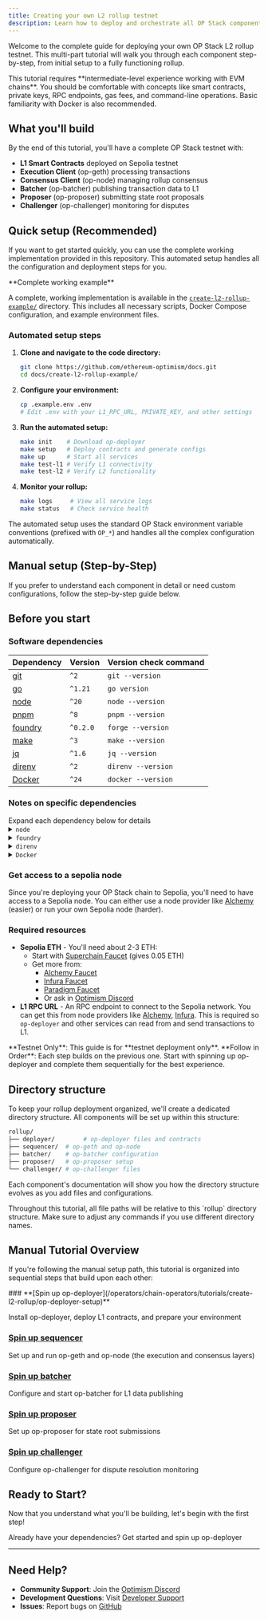 ```yaml
---
title: Creating your own L2 rollup testnet
description: Learn how to deploy and orchestrate all OP Stack components for a complete testnet deployment.
---
```


Welcome to the complete guide for deploying your own OP Stack L2 rollup testnet. This multi-part tutorial will walk you through each component step-by-step, from initial setup to a fully functioning rollup.

<Info>
This tutorial requires **intermediate-level experience working with EVM chains**.
You should be comfortable with concepts like smart contracts, private keys, RPC endpoints, gas fees, and command-line operations.
Basic familiarity with Docker is also recommended.
</Info>

## What you'll build

By the end of this tutorial, you'll have a complete OP Stack testnet with:

*   **L1 Smart Contracts** deployed on Sepolia testnet
*   **Execution Client** (op-geth) processing transactions
*   **Consensus Client** (op-node) managing rollup consensus
*   **Batcher** (op-batcher) publishing transaction data to L1
*   **Proposer** (op-proposer) submitting state root proposals
*   **Challenger** (op-challenger) monitoring for disputes

## Quick setup (Recommended)

If you want to get started quickly, you can use the complete working implementation provided in this repository. This automated setup handles all the configuration and deployment steps for you.

<Info>
  **Complete working example**

  A complete, working implementation is available in the [`create-l2-rollup-example/`](https://github.com/ethereum-optimism/docs/tree/main/create-l2-rollup-example/) directory. This includes all necessary scripts, Docker Compose configuration, and example environment files.
</Info>

### Automated setup steps

1.  **Clone and navigate to the code directory:**
    ```bash
    git clone https://github.com/ethereum-optimism/docs.git
    cd docs/create-l2-rollup-example/
    ```

2.  **Configure your environment:**
    ```bash
    cp .example.env .env
    # Edit .env with your L1_RPC_URL, PRIVATE_KEY, and other settings
    ```

3.  **Run the automated setup:**
    ```bash
    make init    # Download op-deployer
    make setup   # Deploy contracts and generate configs
    make up      # Start all services
    make test-l1 # Verify L1 connectivity
    make test-l2 # Verify L2 functionality
    ```

4.  **Monitor your rollup:**
    ```bash
    make logs     # View all service logs
    make status   # Check service health
    ```

The automated setup uses the standard OP Stack environment variable conventions (prefixed with `OP_*`) and handles all the complex configuration automatically.

## Manual setup (Step-by-Step)

If you prefer to understand each component in detail or need custom configurations, follow the step-by-step guide below.

## Before you start

### Software dependencies

| Dependency                                                    | Version  | Version check command |
| ------------------------------------------------------------- | -------- | --------------------- |
| [git](https://git-scm.com/)                                   | `^2`     | `git --version`       |
| [go](https://go.dev/)                                         | `^1.21`  | `go version`          |
| [node](https://nodejs.org/en/)                                | `^20`    | `node --version`      |
| [pnpm](https://pnpm.io/installation)                          | `^8`     | `pnpm --version`      |
| [foundry](https://github.com/foundry-rs/foundry#installation) | `^0.2.0` | `forge --version`     |
| [make](https://linux.die.net/man/1/make)                      | `^3`     | `make --version`      |
| [jq](https://github.com/jqlang/jq)                            | `^1.6`   | `jq --version`        |
| [direnv](https://direnv.net)                                  | `^2`     | `direnv --version`    |
| [Docker](https://docs.docker.com/get-docker/)                 | `^24`    | `docker --version`    |

### Notes on specific dependencies

<Info>
  Expand each dependency below for details
</Info>

<details>
  <summary><code>node</code></summary>

  We recommend using the latest LTS version of Node.js (currently v20).\
  [`nvm`](https://github.com/nvm-sh/nvm) is a useful tool that can help you manage multiple versions of Node.js on your machine.\
  You may experience unexpected errors on older versions of Node.js.
</details>

<details>
  <summary><code>foundry</code></summary>

  We will use cast to generate wallet addresses in this guide.
</details>

<details>
  <summary><code>direnv</code></summary>

  Parts of this tutorial use [`direnv`](https://direnv.net) as a way of loading environment variables from `.envrc` files into your shell.\
  This means you won't have to manually export environment variables every time you want to use them.\
  `direnv` only ever has access to files that you explicitly allow it to see.

  After [installing `direnv`](https://direnv.net/docs/installation.html), you will need to **make sure that [`direnv` is hooked into your shell](https://direnv.net/docs/hook.html)**.\
  Make sure you've followed [the guide on the `direnv` website](https://direnv.net/docs/hook.html), then **close your terminal and reopen it** so that the changes take effect (or `source` your config file if you know how to do that).

  <Info>
    Make sure that you have correctly hooked `direnv` into your shell by modifying your shell configuration file (like `~/.bashrc` or `~/.zshrc`).\
    If you haven't edited a config file then you probably haven't configured `direnv` properly (and things might not work later).
  </Info>
</details>

<details>
  <summary><code>Docker</code></summary>

  Docker is used extensively in this tutorial for running various OP Stack components.\
  Make sure you have both Docker and Docker Compose installed and running on your system.\
  On Linux, you may need to [configure Docker to run without sudo](https://docs.docker.com/engine/install/linux-postinstall/#manage-docker-as-a-non-root-user).

  <Info>
    If you're using Docker Desktop, ensure it's running before starting the tutorial.\
    You can verify your installation with:

    ```bash
    docker run hello-world
    ```
  </Info>
</details>

### Get access to a sepolia node

Since you're deploying your OP Stack chain to Sepolia, you'll need to have access to a Sepolia node.
You can either use a node provider like [Alchemy](https://www.alchemy.com/) (easier) or run your own Sepolia node (harder).

### Required resources

*   **Sepolia ETH** - You'll need about 2-3 ETH:
    *   Start with [Superchain Faucet](https://console.optimism.io/faucet) (gives 0.05 ETH)
    *   Get more from:
        *   [Alchemy Faucet](https://sepoliafaucet.com/)
        *   [Infura Faucet](https://www.infura.io/faucet/sepolia)
        *   [Paradigm Faucet](https://faucet.paradigm.xyz/)
        *   Or ask in [Optimism Discord](https://discord.gg/optimism)
*   **L1 RPC URL** - An RPC endpoint to connect to the Sepolia network. You can get this from node providers like [Alchemy](https://www.alchemy.com/), [Infura](https://www.infura.io/). This is required so `op-deployer` and other services can read from and send transactions to L1.

<Info>
  **Testnet Only**: This guide is for **testnet deployment only**.
</Info>

<Info>
  **Follow in Order**: Each step builds on the previous one. Start with spinning up op-deployer and complete them sequentially for the best experience.
</Info>

## Directory structure

To keep your rollup deployment organized, we'll create a dedicated directory structure. All components will be set up within this structure:

```bash
rollup/
├── deployer/        # op-deployer files and contracts
├── sequencer/  # op-geth and op-node
├── batcher/    # op-batcher configuration
├── proposer/   # op-proposer setup
└── challenger/ # op-challenger files
```

Each component's documentation will show you how the directory structure evolves as you add files and configurations.

<Info>
  Throughout this tutorial, all file paths will be relative to this `rollup` directory structure. Make sure to adjust any commands if you use different directory names.
</Info>

## Manual Tutorial Overview

If you're following the manual setup path, this tutorial is organized into sequential steps that build upon each other:

<Steps>
  ### **[Spin up op-deployer](/operators/chain-operators/tutorials/create-l2-rollup/op-deployer-setup)**

  Install op-deployer, deploy L1 contracts, and prepare your environment

  ### **[Spin up sequencer](/operators/chain-operators/tutorials/create-l2-rollup/op-geth-setup)**

  Set up and run op-geth and op-node (the execution and consensus layers)

  ### **[Spin up batcher](/operators/chain-operators/tutorials/create-l2-rollup/op-batcher-setup)**

  Configure and start op-batcher for L1 data publishing

  ### **[Spin up proposer](/operators/chain-operators/tutorials/create-l2-rollup/op-proposer-setup)**

  Set up op-proposer for state root submissions

  ### **[Spin up challenger](/operators/chain-operators/tutorials/create-l2-rollup/op-challenger-setup)**

  Configure op-challenger for dispute resolution monitoring
</Steps>

## Ready to Start?

Now that you understand what you'll be building, let's begin with the first step!

<Card title="Spin up op-deployer" href="/operators/chain-operators/tutorials/create-l2-rollup/op-deployer-setup">
  Already have your dependencies? Get started and spin up op-deployer
</Card>

***

## Need Help?

*   **Community Support**: Join the [Optimism Discord](https://discord.gg/optimism)
*   **Development Questions**: Visit [Developer Support](https://github.com/ethereum-optimism/developers/discussions)
*   **Issues**: Report bugs on [GitHub](https://github.com/ethereum-optimism/optimism/issues)
